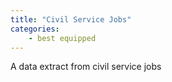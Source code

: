 ```yaml
---
title: "Civil Service Jobs"
categories:
    - best equipped
---
```


A data extract from civil service jobs